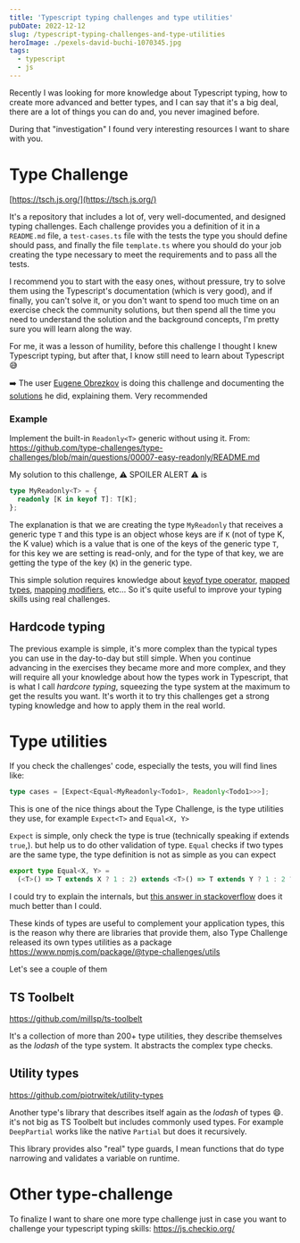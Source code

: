 ```yaml
---
title: 'Typescript typing challenges and type utilities'
pubDate: 2022-12-12
slug: /typescript-typing-challenges-and-type-utilities
heroImage: ./pexels-david-buchi-1070345.jpg
tags:
  - typescript
  - js
---
```


Recently I was looking for more knowledge about Typescript typing, how to create more advanced and better types, and I can say that it's a big deal, there are a lot of things you can do and, you never imagined before.

During that "investigation" I found very interesting resources I want to share with you.

# Type Challenge

[https://tsch.js.org/](https://tsch.js.org/)

It's a repository that includes a lot of, very well-documented, and designed typing challenges. Each challenge provides you a definition of it in a `README.md` file, a `test-cases.ts` file with the tests the type you should define should pass, and finally the file `template.ts` where you should do your job creating the type necessary to meet the requirements and to pass all the tests.

I recommend you to start with the easy ones, without pressure, try to solve them using the Typescript's documentation (which is very good), and if finally, you can't solve it, or you don't want to spend too much time on an exercise check the community solutions, but then spend all the time you need to understand the solution and the background concepts, I'm pretty sure you will learn along the way.

For me, it was a lesson of humility, before this challenge I thought I knew Typescript typing, but after that, I know still need to learn about Typescript :sweat_smile:

:arrow_right: The user [Eugene Obrezkov](https://github.com/ghaiklor) is doing this challenge and documenting the [solutions](https://ghaiklor.github.io/type-challenges-solutions/en/) he did, explaining them. Very recommended

### Example

Implement the built-in `Readonly<T>` generic without using it. From: https://github.com/type-challenges/type-challenges/blob/main/questions/00007-easy-readonly/README.md

My solution to this challenge, :warning: SPOILER ALERT :warning: is

```typescript
type MyReadonly<T> = {
  readonly [K in keyof T]: T[K];
};
```

The explanation is that we are creating the type `MyReadonly` that receives a generic type `T` and this type is an object whose keys are if `K` (not of type K, the K value) which is a value that is one of the keys of the generic type `T`, for this key we are setting is read-only, and for the type of that key, we are getting the type of the key (`K`) in the generic type.

This simple solution requires knowledge about [keyof type operator](https://www.typescriptlang.org/docs/handbook/2/keyof-types.html), [mapped types](https://www.typescriptlang.org/docs/handbook/2/mapped-types.html), [mapping modifiers](https://www.typescriptlang.org/docs/handbook/2/mapped-types.html#mapping-modifiers), etc... So it's quite useful to improve your typing skills using real challenges.

## Hardcode typing

The previous example is simple, it's more complex than the typical types you can use in the day-to-day but still simple.
When you continue advancing in the exercises they became more and more complex, and they will require all your knowledge about how the types work in Typescript, that is what I call _hardcore typing_, squeezing the type system at the maximum to get the results you want. It's worth it to try this challenges get a strong typing knowledge and how to apply them in the real world.

# Type utilities

If you check the challenges' code, especially the tests, you will find lines like:

```typescript
type cases = [Expect<Equal<MyReadonly<Todo1>, Readonly<Todo1>>>];
```

This is one of the nice things about the Type Challenge, is the type utilities they use, for example `Expect<T>` and `Equal<X, Y>`

`Expect` is simple, only check the type is true (technically speaking if extends `true`,). but help us to do other validation of type.
`Equal` checks if two types are the same type, the type definition is not as simple as you can expect

```typescript
export type Equal<X, Y> =
  (<T>() => T extends X ? 1 : 2) extends <T>() => T extends Y ? 1 : 2 ? true : false;
```

I could try to explain the internals, but [this answer in stackoverflow](https://stackoverflow.com/a/68963796/4925419) does it much better than I could.

These kinds of types are useful to complement your application types, this is the reason why there are libraries that provide them, also Type Challenge released its own types utilities as a package https://www.npmjs.com/package/@type-challenges/utils

Let's see a couple of them

## TS Toolbelt

https://github.com/millsp/ts-toolbelt

It's a collection of more than 200+ type utilities, they describe themselves as the _lodash_ of the type system. It abstracts the complex type checks.

## Utility types

https://github.com/piotrwitek/utility-types

Another type's library that describes itself again as the _lodash_ of types :smile:. it's not big as TS Toolbelt but includes commonly used types. For example `DeepPartial` works like the native `Partial` but does it recursively.

This library provides also "real" type guards, I mean functions that do type narrowing and validates a variable on runtime.

# Other type-challenge

To finalize I want to share one more type challenge just in case you want to challenge your typescript typing skills: https://js.checkio.org/
